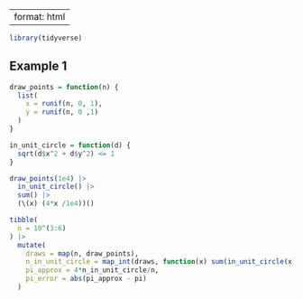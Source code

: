 
---
format: html
---

```r
library(tidyverse)
```

## Example 1

```r
draw_points = function(n) {
  list(
    x = runif(n, 0, 1),
    y = runif(n, 0 ,1)
  )
}

in_unit_circle = function(d) {
  sqrt(d$x^2 + d$y^2) <= 1
}

draw_points(1e4) |>
  in_unit_circle() |>
  sum() |>
  (\(x) (4*x /1e4))()
```

```r
tibble(
  n = 10^(3:6)
) |>
  mutate(
    draws = map(n, draw_points),
    n_in_unit_circle = map_int(draws, function(x) sum(in_unit_circle(x))),
    pi_approx = 4*n_in_unit_circle/n,
    pi_error = abs(pi_approx - pi)
  )
```
